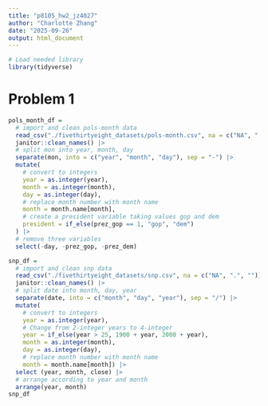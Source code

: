 ```yaml
---
title: "p8105_hw2_jz4027"
author: "Charlotte Zhang"
date: "2025-09-26"
output: html_document
---
```

```r
# Load needed library
library(tidyverse)
```

# Problem 1
```r
pols_month_df = 
  # import and clean pols-month data
  read_csv("./fivethirtyeight_datasets/pols-month.csv", na = c("NA", ".", "")) |>
  janitor::clean_names() |>
  # split mon into year, month, day
  separate(mon, into = c("year", "month", "day"), sep = "-") |>
  mutate(
    # convert to integers
    year = as.integer(year),
    month = as.integer(month),
    day = as.integer(day),
    # replace month number with month name
    month = month.name[month],
    # create a president variable taking values gop and dem
    president = if_else(prez_gop == 1, "gop", "dem")
  ) |>
  # remove three variables
  select(-day, -prez_gop, -prez_dem)
```
```r
snp_df = 
  # import and clean snp data
  read_csv("./fivethirtyeight_datasets/snp.csv", na = c("NA", ".", "")) |>
  janitor::clean_names() |>
  # split date into month, day, year
  separate(date, into = c("month", "day", "year"), sep = "/") |>
  mutate(
    # convert to integers
    year = as.integer(year),
    # Change from 2-integer years to 4-integer
    year = if_else(year > 25, 1900 + year, 2000 + year),
    month = as.integer(month),
    day = as.integer(day),
    # replace month number with month name
    month = month.name[month]) |>
  select (year, month, close) |>
  # arrange according to year and month
  arrange(year, month)
snp_df
```






